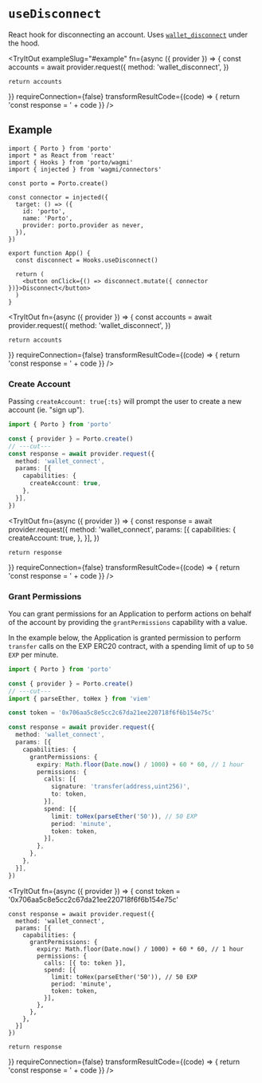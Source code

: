 
# `useDisconnect`

React hook for disconnecting an account. Uses [`wallet_disconnect`](/sdk/rpc/wallet_disconnect) under the hood.

<TryItOut
  exampleSlug="#example"
  fn={async ({ provider }) => {
    const accounts = await provider.request({
      method: 'wallet_disconnect',
    })

    return accounts
  }}
  requireConnection={false}
  transformResultCode={(code) => {
    return 'const response = ' + code
  }}
/>

## Example

```tsx twoslash
import { Porto } from 'porto'
import * as React from 'react'
import { Hooks } from 'porto/wagmi'
import { injected } from 'wagmi/connectors'

const porto = Porto.create()

const connector = injected({
  target: () => ({
    id: 'porto',
    name: 'Porto',
    provider: porto.provider as never,
  }),
})

export function App() {
  const disconnect = Hooks.useDisconnect()

  return (
    <button onClick={() => disconnect.mutate({ connector })}>Disconnect</button>
  )
}
```

<TryItOut
  fn={async ({ provider }) => {
    const accounts = await provider.request({
      method: 'wallet_disconnect',
    })

    return accounts
  }}
  requireConnection={false}
  transformResultCode={(code) => {
    return 'const response = ' + code
  }}
/>

### Create Account

Passing `createAccount: true{:ts}` will prompt the user to create a new account (ie. "sign up").

```ts twoslash
import { Porto } from 'porto'

const { provider } = Porto.create()
// ---cut---
const response = await provider.request({
  method: 'wallet_connect',
  params: [{
    capabilities: {
      createAccount: true,
    },
  }],
})
```

<TryItOut
  fn={async ({ provider }) => {
    const response = await provider.request({
      method: 'wallet_connect',
      params: [{
        capabilities: {
          createAccount: true,
        },
      }],
    })

    return response
  }}
  requireConnection={false}
  transformResultCode={(code) => {
    return 'const response = ' + code
  }}
/>

### Grant Permissions

You can grant permissions for an Application to perform actions on behalf of the account
by providing the `grantPermissions` capability with a value.

In the example below, the Application is granted permission to perform `transfer` calls on the EXP ERC20 contract,
with a spending limit of up to `50 EXP` per minute.

```ts twoslash
import { Porto } from 'porto'

const { provider } = Porto.create()
// ---cut---
import { parseEther, toHex } from 'viem'

const token = '0x706aa5c8e5cc2c67da21ee220718f6f6b154e75c'

const response = await provider.request({
  method: 'wallet_connect',
  params: [{
    capabilities: {
      grantPermissions: {
        expiry: Math.floor(Date.now() / 1000) + 60 * 60, // 1 hour
        permissions: {
          calls: [{
            signature: 'transfer(address,uint256)',
            to: token,
          }],
          spend: [{
            limit: toHex(parseEther('50')), // 50 EXP
            period: 'minute',
            token: token,
          }],
        },
      },
    },
  }],
})
```

<TryItOut
  fn={async ({ provider }) => {
    const token = '0x706aa5c8e5cc2c67da21ee220718f6f6b154e75c'

    const response = await provider.request({
      method: 'wallet_connect',
      params: [{
        capabilities: {
          grantPermissions: {
            expiry: Math.floor(Date.now() / 1000) + 60 * 60, // 1 hour
            permissions: {
              calls: [{ to: token }],
              spend: [{
                limit: toHex(parseEther('50')), // 50 EXP
                period: 'minute',
                token: token,
              }],
            },
          },
        },
      }]
    })

    return response
  }}
  requireConnection={false}
  transformResultCode={(code) => {
    return 'const response = ' + code
  }}
/>
